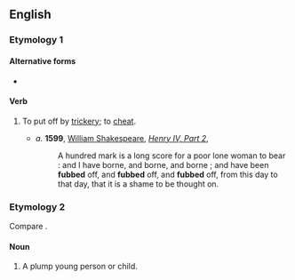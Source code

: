 ==English==

===Etymology 1===
{{etystub|en}}

====Alternative forms====
* {{l|en|fob}}

====Verb====
{{en-verb|fubb}}

# {{label|en|transitive|obsolete}} To put off by [[trickery]]; to [[cheat]].
#* ''a.'' '''1599''', [[w:William Shakespeare|William Shakespeare]], ''[[w:Henry IV, Part 2|Henry IV, Part 2]]'',
#*: A hundred mark is a long score for a poor lone woman to bear : and I have borne, and borne, and borne ; and have been '''fubbed''' off, and '''fubbed''' off, and '''fubbed''' off, from this day to that day, that it is a shame to be thought on.

===Etymology 2===
Compare {{m|en|fob||a pocket}}.

====Noun====
{{en-noun}}

# {{label|en|obsolete}} A plump young person or child.
#: {{rfquotek|Smart}}

{{Webster 1913}}